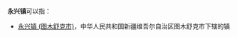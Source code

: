 '''永兴镇'''可以指：
{{PRC admin/disambig|15/09/25/106/000|23/12/25/102/000|34/16/23/111/000|35/07/22/106/000|41/02/23/104/000|41/17/24/107/000|42/08/21/101/000|46/01/05/104/000|50/01/16/106/000|51/01/22/102/000|51/04/22/103/000|51/06/23/114/000|51/07/03/113/000|51/09/03/103/000|51/15/21/104/000|51/16/81/103/000|51/17/23/104/000|51/18/21/103/000|52/03/28/101/000}}
* [[永兴镇_(图木舒克市)|永兴镇 (图木舒克市)]]，中华人民共和国新疆维吾尔自治区图木舒克市下辖的镇
{{disambig|cat=三字中国镇名消歧义}}